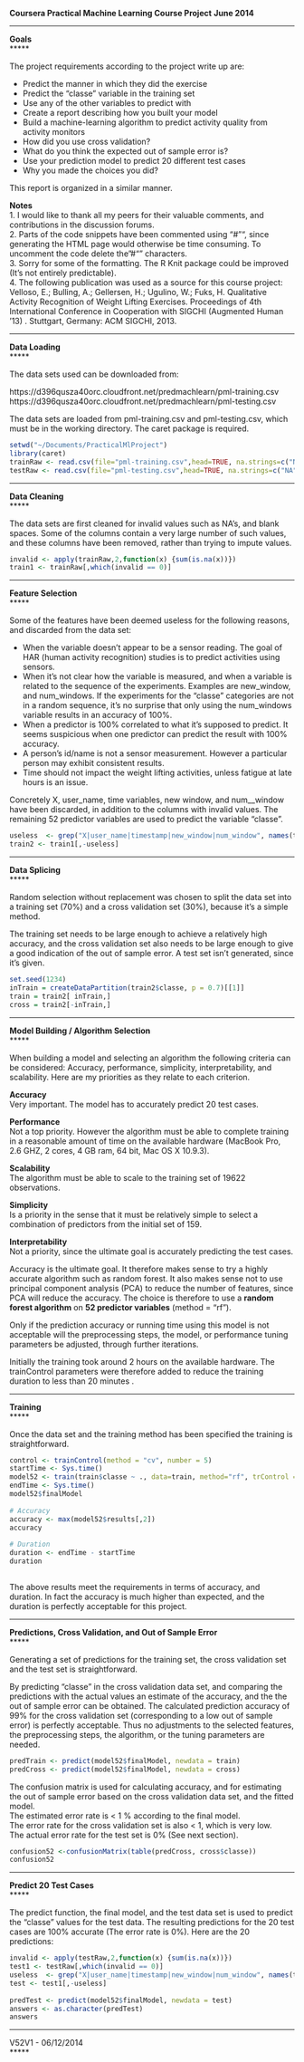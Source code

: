 **Coursera Practical Machine Learning Course Project** 
**June 2014**
  
  
*****  
**Goals**  
*****
  
The project requirements according to the project write up are:  
  
- Predict the manner in which they did the exercise  
- Predict the "classe" variable in the training set  
- Use any of the other variables to predict with  
- Create a report describing how you built your model  
- Build a machine-learning algorithm to predict activity quality from activity monitors  
- How did you use cross validation?  
- What do you think the expected out of sample error is?  
- Use your prediction model to predict 20 different test cases  
- Why you made the choices you did?  
  
This report is organized in a similar manner.  
  
**Notes**  
1. I would like to thank all my peers for their valuable comments, and contributions in the discussion forums.   
2. Parts of the code snippets have been commented using "#"", since generating the HTML page would otherwise be time consuming. To uncomment the code delete the "#"" characters.   
3. Sorry for some of the formatting. The R Knit package could be improved (It's not entirely predictable).     
4. The following publication was used as a source for this course project:  
Velloso, E.; Bulling, A.; Gellersen, H.; Ugulino, W.; Fuks, H. Qualitative Activity Recognition of Weight Lifting Exercises. Proceedings of 4th International Conference in Cooperation with SIGCHI (Augmented Human '13) . Stuttgart, Germany: ACM SIGCHI, 2013.  
  
*****
**Data Loading**  
*****
  
The data sets used can be downloaded from:  
  
https://d396qusza40orc.cloudfront.net/predmachlearn/pml-training.csv  
https://d396qusza40orc.cloudfront.net/predmachlearn/pml-testing.csv  
  
The data sets are loaded from pml-training.csv and pml-testing.csv, which must be in the working directory. The caret package is required.   
  
```r
setwd("~/Documents/PracticalMlProject")  
library(caret)  
trainRaw <- read.csv(file="pml-training.csv",head=TRUE, na.strings=c("NA",""))  
testRaw <- read.csv(file="pml-testing.csv",head=TRUE, na.strings=c("NA",""))  
```  
  
*****
**Data Cleaning**  
*****
  
The data sets are first cleaned for invalid values such as NA’s, and blank spaces. Some of the columns contain a very large number of such values, and these columns have been removed, rather than trying to impute values.  

```r
invalid <- apply(trainRaw,2,function(x) {sum(is.na(x))})  
train1 <- trainRaw[,which(invalid == 0)]  
```  
   
*****
**Feature Selection**  
*****
  
Some of the features have been deemed useless for the following reasons, and discarded from the data set:  
  
- When the variable doesn't appear to be a sensor reading. The goal of HAR (human activity recognition) studies is to predict activities using sensors.  
- When it’s not clear how the variable is measured, and when a variable is related to the sequence of the experiments. Examples are new_window, and num_windows. If the experiments for the “classe” categories are not in a random sequence, it's no surprise that only using the num_windows variable results in an accuracy of 100%.  
- When a predictor is 100% correlated to what it's supposed to predict. It seems suspicious when one predictor can predict the result with 100% accuracy.  
- A person’s id/name is not a sensor measurement. However a particular person may exhibit consistent results.  
- Time should not impact the weight lifting activities, unless fatigue at late hours is an issue. 
  
Concretely X, user_name, time variables, new window, and num__window have been discarded, in addition to the columns with invalid values. The remaining 52 predictor variables are used to predict the variable “classe”.    
    
```r
useless  <- grep("X|user_name|timestamp|new_window|num_window", names(trainRaw))  
train2 <- train1[,-useless]  
```  
  
*****
**Data Splicing**  
*****
  
Random selection without replacement was chosen to split the data set into a training set (70%) and a cross validation set (30%), because it's a simple method.   
  
The training set needs to be large enough to achieve a relatively high accuracy, and the cross validation set also needs to be large enough to give a good indication of the out of sample error. A test set isn't generated, since it’s given.  
  
```r
set.seed(1234)  
inTrain = createDataPartition(train2$classe, p = 0.7)[[1]]  
train = train2[ inTrain,]  
cross = train2[-inTrain,]  
```  
  
*****
**Model Building / Algorithm Selection**  
*****
  
When building a model and selecting an algorithm the following criteria can be considered: Accuracy, performance, simplicity, interpretability, and scalability. Here are my priorities as they relate to each criterion.  
  
**Accuracy**  
Very important. The model has to accurately predict 20 test cases.  
  
**Performance**  
Not a top priority. However the algorithm must be able to complete training in a reasonable amount of time on the available hardware (MacBook Pro, 2.6 GHZ, 2 cores, 4 GB ram, 64 bit, Mac OS X 10.9.3).  
  
**Scalability**  
The algorithm must be able to scale to the training set of 19622 observations.  
  
**Simplicity**  
Is a priority in the sense that it must be relatively simple to select a combination of predictors from the initial set of 159.  
  
**Interpretability**  
Not a priority, since the ultimate goal is accurately predicting the test cases.    
  
Accuracy is the ultimate goal. It therefore makes sense to try a highly accurate algorithm such as random forest. It also makes sense not to use principal component analysis (PCA) to reduce the number of features, since PCA will reduce the accuracy. The choice is therefore to use a **random forest algorithm** on **52 predictor variables** (method = "rf").  
  
Only if the prediction accuracy or running time using this model is not acceptable will the preprocessing steps, the model, or performance tuning parameters be adjusted, through further iterations.  

Initially the training took around 2 hours on the available hardware. The trainControl parameters were therefore added to reduce the training duration to less than 20 minutes .
  
*****
**Training**  
*****
  
Once the data set and the training method has been specified the training is straightforward.  
  
```r
control <- trainControl(method = "cv", number = 5)  
startTime <- Sys.time()    
model52 <- train(train$classe ~ ., data=train, method="rf", trControl = control) 
endTime <- Sys.time()   
model52$finalModel
  
# Accuracy  
accuracy <- max(model52$results[,2])   
accuracy
  
# Duration  
duration <- endTime - startTime  
duration
      
```  
  
  
The above results meet the requirements in terms of accuracy, and duration. In fact the accuracy is much higher than expected, and the duration is perfectly acceptable for this project.    
  
*****
**Predictions, Cross Validation, and Out of Sample Error**  
*****
  
Generating a set of predictions for the training set, the cross validation set and the test set is straightforward.  
  
By predicting "classe" in the cross validation data set, and comparing the predictions with the actual values an estimate of the accuracy, and the the out of sample error can be obtained. The calculated prediction accuracy of 99% for the cross validation set (corresponding to a low out of sample error) is perfectly acceptable. Thus no adjustments to the selected features, the preprocessing steps, the algorithm, or the tuning parameters are needed.  
  
```r
predTrain <- predict(model52$finalModel, newdata = train)  
predCross <- predict(model52$finalModel, newdata = cross)  
```  
  
The confusion matrix is used for calculating accuracy, and for estimating the out of sample error based on the cross validation data set, and the fitted model.  
The estimated error rate is < 1 % according to the final model.  
The error rate for the cross validation set is also < 1, which is very low.  
The actual error rate for the test set is 0% (See next section).  
  
```r
confusion52 <-confusionMatrix(table(predCross, cross$classe))  
confusion52
```  
  
*****
**Predict 20 Test Cases**  
*****
  
The predict function, the final model, and the test data set is used to predict the "classe" values for the test data. The resulting predictions for the 20 test cases are 100% accurate (The error rate is 0%). Here are the 20 predictions:    
  
```r
invalid <- apply(testRaw,2,function(x) {sum(is.na(x))})  
test1 <- testRaw[,which(invalid == 0)]  
useless  <- grep("X|user_name|timestamp|new_window|num_window", names(testRaw))  
test <- test1[,-useless]  
  
predTest <- predict(model52$finalModel, newdata = test)  
answers <- as.character(predTest)  
answers  
```  
  
*****
V52V1 - 06/12/2014  
*****
  
  
